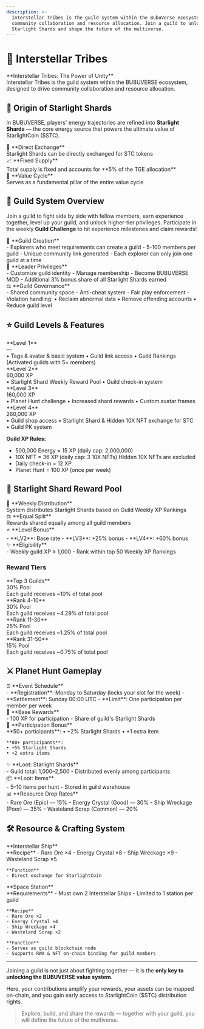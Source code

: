 ```yaml
---
description: >-
  Interstellar Tribes is the guild system within the BubuVerse ecosystem, designed to drive 
  community collaboration and resource allocation. Join a guild to unlock the true value of 
  Starlight Shards and shape the future of the multiverse.
---
```


# 🌌 Interstellar Tribes

<div style={{
  background: 'linear-gradient(135deg, rgba(251, 191, 36, 0.12), rgba(245, 158, 11, 0.12))',
  border: '2px solid rgba(251, 191, 36, 0.25)',
  borderRadius: '16px',
  padding: '28px',
  marginTop: '24px',
  marginBottom: '32px',
  position: 'relative',
  overflow: 'hidden'
}}>
  <div style={{
    position: 'absolute',
    top: 0,
    left: 0,
    right: 0,
    bottom: 0,
    background: 'radial-gradient(circle at 50% 50%, rgba(251, 191, 36, 0.1), transparent 70%)',
    pointerEvents: 'none'
  }} />
  <div style={{ position: 'relative', zIndex: 1 }}>
    <div style={{ fontSize: '22px', fontWeight: 'bold', marginBottom: '12px' }}>
      **Interstellar Tribes: The Power of Unity**
    </div>
    <div style={{ 
      fontSize: '16px',
      opacity: '0.9',
      lineHeight: '1.6'
    }}>
      Interstellar Tribes is the guild system within the BUBUVERSE ecosystem, designed to drive community collaboration and resource allocation.
    </div>
  </div>
</div>

## 🏦 Origin of Starlight Shards

In BUBUVERSE, players' energy trajectories are refined into **Starlight Shards** — the core energy source that powers the ultimate value of StarlightCoin ($STC).

<div style={{ 
  display: 'grid', 
  gridTemplateColumns: 'repeat(auto-fit, minmax(280px, 1fr))', 
  gap: '16px', 
  margin: '24px 0' 
}}>

<div style={{
  background: 'rgba(251, 191, 36, 0.03)',
  border: '1px solid rgba(251, 191, 36, 0.1)',
  borderRadius: '12px',
  padding: '20px',
  transition: 'all 0.3s ease'
}}>
  <div style={{ fontSize: '18px', marginBottom: '8px' }}>💱 **Direct Exchange**</div>
  <div style={{ fontSize: '14px', opacity: '0.8' }}>Starlight Shards can be directly exchanged for STC tokens</div>
</div>

<div style={{
  background: 'rgba(251, 191, 36, 0.03)',
  border: '1px solid rgba(251, 191, 36, 0.1)',
  borderRadius: '12px',
  padding: '20px',
  transition: 'all 0.3s ease'
}}>
  <div style={{ fontSize: '18px', marginBottom: '8px' }}>📈 **Fixed Supply**</div>
  <div style={{ fontSize: '14px', opacity: '0.8' }}>Total supply is fixed and accounts for **5% of the TGE allocation**</div>
</div>

<div style={{
  background: 'rgba(251, 191, 36, 0.03)',
  border: '1px solid rgba(251, 191, 36, 0.1)',
  borderRadius: '12px',
  padding: '20px',
  transition: 'all 0.3s ease'
}}>
  <div style={{ fontSize: '18px', marginBottom: '8px' }}>🔄 **Value Cycle**</div>
  <div style={{ fontSize: '14px', opacity: '0.8' }}>Serves as a fundamental pillar of the entire value cycle</div>
</div>

</div>

## 🏰 Guild System Overview

Join a guild to fight side by side with fellow members, earn experience together, level up your guild, and unlock higher-tier privileges.
Participate in the weekly **Guild Challenge** to hit experience milestones and claim rewards!

<div style={{ 
  display: 'grid', 
  gridTemplateColumns: 'repeat(auto-fit, minmax(300px, 1fr))', 
  gap: '16px', 
  margin: '24px 0' 
}}>

<div style={{
  background: 'rgba(251, 191, 36, 0.03)',
  border: '1px solid rgba(251, 191, 36, 0.1)',
  borderRadius: '12px',
  padding: '20px',
  transition: 'all 0.3s ease'
}}>
  <div style={{ fontSize: '20px', marginBottom: '8px' }}>🏰 **Guild Creation**</div>
  <div style={{ fontSize: '14px', opacity: '0.8', marginBottom: '12px' }}>
    - Explorers who meet requirements can create a guild
    - 5-100 members per guild
    - Unique community link generated
    - Each explorer can only join one guild at a time
  </div>
</div>

<div style={{
  background: 'rgba(251, 191, 36, 0.03)',
  border: '1px solid rgba(251, 191, 36, 0.1)',
  borderRadius: '12px',
  padding: '20px',
  transition: 'all 0.3s ease'
}}>
  <div style={{ fontSize: '20px', marginBottom: '8px' }}>👑 **Leader Privileges**</div>
  <div style={{ fontSize: '14px', opacity: '0.8', marginBottom: '12px' }}>
    - Customize guild identity
    - Manage membership
    - Become BUBUVERSE MOD
    - Additional 3% bonus share of all Starlight Shards earned
  </div>
</div>

<div style={{
  background: 'rgba(251, 191, 36, 0.03)',
  border: '1px solid rgba(251, 191, 36, 0.1)',
  borderRadius: '12px',
  padding: '20px',
  transition: 'all 0.3s ease'
}}>
  <div style={{ fontSize: '20px', marginBottom: '8px' }}>⚖️ **Guild Governance**</div>
  <div style={{ fontSize: '14px', opacity: '0.8', marginBottom: '12px' }}>
    - Shared community space
    - Anti-cheat system
    - Fair play enforcement
    - Violation handling:
      • Reclaim abnormal data
      • Remove offending accounts
      • Reduce guild level
  </div>
</div>

</div>

## ⭐ Guild Levels & Features

<div style={{
  marginTop: '24px',
  background: 'rgba(251, 191, 36, 0.02)',
  border: '1px solid rgba(251, 191, 36, 0.1)',
  borderRadius: '12px',
  overflow: 'hidden'
}}>

<div style={{
  borderBottom: '1px solid rgba(251, 191, 36, 0.1)',
  background: 'rgba(251, 191, 36, 0.01)'
}}>
  <div style={{
    padding: '16px 20px',
    display: 'flex',
    justifyContent: 'space-between',
    alignItems: 'center'
  }}>
    <div style={{ fontSize: '16px', fontWeight: '600' }}>**Level 1**</div>
    <div style={{ color: '#666', fontSize: '14px' }}>—</div>
  </div>
  <div style={{
    padding: '0 20px 16px',
    color: 'rgba(0, 0, 0, 0.7)',
    fontSize: '14px',
    lineHeight: '1.8'
  }}>
    • Tags & avatar & basic system
    • Guild link access
    • Guild Rankings (Activated guilds with 5+ members)
  </div>
</div>

<div style={{
  borderBottom: '1px solid rgba(251, 191, 36, 0.1)',
  background: 'rgba(251, 191, 36, 0.01)'
}}>
  <div style={{
    padding: '16px 20px',
    display: 'flex',
    justifyContent: 'space-between',
    alignItems: 'center'
  }}>
    <div style={{ fontSize: '16px', fontWeight: '600' }}>**Level 2**</div>
    <div style={{ color: '#D97706', fontSize: '14px' }}>60,000 XP</div>
  </div>
  <div style={{
    padding: '0 20px 16px',
    color: 'rgba(0, 0, 0, 0.7)',
    fontSize: '14px',
    lineHeight: '1.8'
  }}>
    • Starlight Shard Weekly Reward Pool
    • Guild check-in system
  </div>
</div>

<div style={{
  borderBottom: '1px solid rgba(251, 191, 36, 0.1)',
  background: 'rgba(251, 191, 36, 0.01)'
}}>
  <div style={{
    padding: '16px 20px',
    display: 'flex',
    justifyContent: 'space-between',
    alignItems: 'center'
  }}>
    <div style={{ fontSize: '16px', fontWeight: '600' }}>**Level 3**</div>
    <div style={{ color: '#D97706', fontSize: '14px' }}>160,000 XP</div>
  </div>
  <div style={{
    padding: '0 20px 16px',
    color: 'rgba(0, 0, 0, 0.7)',
    fontSize: '14px',
    lineHeight: '1.8'
  }}>
    • Planet Hunt challenge
    • Increased shard rewards
    • Custom avatar frames
  </div>
</div>

<div style={{
  background: 'rgba(251, 191, 36, 0.01)'
}}>
  <div style={{
    padding: '16px 20px',
    display: 'flex',
    justifyContent: 'space-between',
    alignItems: 'center'
  }}>
    <div style={{ fontSize: '16px', fontWeight: '600' }}>**Level 4**</div>
    <div style={{ color: '#D97706', fontSize: '14px' }}>260,000 XP</div>
  </div>
  <div style={{
    padding: '0 20px 16px',
    color: 'rgba(0, 0, 0, 0.7)',
    fontSize: '14px',
    lineHeight: '1.8'
  }}>
    • Guild shop access
    • Starlight Shard & Hidden 10X NFT exchange for STC
    • Guild PK system
  </div>
</div>

</div>

<div style={{
  background: 'rgba(251, 191, 36, 0.03)',
  border: '1px solid rgba(251, 191, 36, 0.1)',
  borderRadius: '12px',
  padding: '20px',
  margin: '24px 0'
}}>

**Guild XP Rules:**

- 500,000 Energy = 15 XP (daily cap: 2,000,000)
- 10X NFT = 36 XP (daily cap: 3 10X NFTs) Hidden 10X NFTs are excluded
- Daily check-in = 12 XP
- Planet Hunt = 100 XP (once per week)

</div>

## 💎 Starlight Shard Reward Pool

<div style={{ 
  display: 'grid', 
  gridTemplateColumns: 'repeat(auto-fit, minmax(280px, 1fr))', 
  gap: '16px', 
  margin: '24px 0' 
}}>

<div style={{
  background: 'rgba(251, 191, 36, 0.03)',
  border: '1px solid rgba(251, 191, 36, 0.1)',
  borderRadius: '12px',
  padding: '20px',
  transition: 'all 0.3s ease'
}}>
  <div style={{ fontSize: '18px', marginBottom: '8px' }}>📅 **Weekly Distribution**</div>
  <div style={{ fontSize: '14px', opacity: '0.8' }}>System distributes Starlight Shards based on Guild Weekly XP Rankings</div>
</div>

<div style={{
  background: 'rgba(251, 191, 36, 0.03)',
  border: '1px solid rgba(251, 191, 36, 0.1)',
  borderRadius: '12px',
  padding: '20px',
  transition: 'all 0.3s ease'
}}>
  <div style={{ fontSize: '18px', marginBottom: '8px' }}>⚖️ **Equal Split**</div>
  <div style={{ fontSize: '14px', opacity: '0.8' }}>Rewards shared equally among all guild members</div>
</div>

<div style={{
  background: 'rgba(251, 191, 36, 0.03)',
  border: '1px solid rgba(251, 191, 36, 0.1)',
  borderRadius: '12px',
  padding: '20px',
  transition: 'all 0.3s ease'
}}>
  <div style={{ fontSize: '18px', marginBottom: '12px' }}>⭐ **Level Bonus**</div>
  <div style={{ fontSize: '14px', opacity: '0.8' }}>
    - **LV2**: Base rate
    - **LV3**: +25% bonus
    - **LV4**: +60% bonus
  </div>
</div>

<div style={{
  background: 'rgba(251, 191, 36, 0.03)',
  border: '1px solid rgba(251, 191, 36, 0.1)',
  borderRadius: '12px',
  padding: '20px',
  transition: 'all 0.3s ease'
}}>
  <div style={{ fontSize: '18px', marginBottom: '8px' }}>✨ **Eligibility**</div>
  <div style={{ fontSize: '14px', opacity: '0.8' }}>
    - Weekly guild XP ≥ 1,000
    - Rank within top 50 Weekly XP Rankings
  </div>
</div>

</div>

### Reward Tiers

<div style={{
  background: 'rgba(251, 191, 36, 0.03)',
  border: '1px solid rgba(251, 191, 36, 0.1)',
  borderRadius: '12px',
  padding: '16px',
  margin: '16px 0'
}}>

<div style={{ marginBottom: '12px', borderBottom: '1px solid rgba(251, 191, 36, 0.1)', paddingBottom: '12px' }}>
  <div style={{ display: 'flex', justifyContent: 'space-between', alignItems: 'center', marginBottom: '8px' }}>
    <div style={{ fontSize: '18px', fontWeight: 'bold' }}>**Top 3 Guilds**</div>
    <div style={{ color: '#D97706', fontSize: '16px' }}>30% Pool</div>
  </div>
  <div style={{ fontSize: '14px', opacity: '0.8' }}>
    Each guild receives ~10% of total pool
  </div>
</div>

<div style={{ marginBottom: '24px', borderBottom: '1px solid rgba(251, 191, 36, 0.1)', paddingBottom: '24px' }}>
  <div style={{ display: 'flex', justifyContent: 'space-between', alignItems: 'center', marginBottom: '12px' }}>
    <div style={{ fontSize: '18px', fontWeight: 'bold' }}>**Rank 4-10**</div>
    <div style={{ color: '#D97706', fontSize: '16px' }}>30% Pool</div>
  </div>
  <div style={{ fontSize: '14px', opacity: '0.8' }}>
    Each guild receives ~4.29% of total pool
  </div>
</div>

<div style={{ marginBottom: '24px', borderBottom: '1px solid rgba(251, 191, 36, 0.1)', paddingBottom: '24px' }}>
  <div style={{ display: 'flex', justifyContent: 'space-between', alignItems: 'center', marginBottom: '12px' }}>
    <div style={{ fontSize: '18px', fontWeight: 'bold' }}>**Rank 11-30**</div>
    <div style={{ color: '#D97706', fontSize: '16px' }}>25% Pool</div>
  </div>
  <div style={{ fontSize: '14px', opacity: '0.8' }}>
    Each guild receives ~1.25% of total pool
  </div>
</div>

<div style={{ marginBottom: '0' }}>
  <div style={{ display: 'flex', justifyContent: 'space-between', alignItems: 'center', marginBottom: '12px' }}>
    <div style={{ fontSize: '18px', fontWeight: 'bold' }}>**Rank 31-50**</div>
    <div style={{ color: '#D97706', fontSize: '16px' }}>15% Pool</div>
  </div>
  <div style={{ fontSize: '14px', opacity: '0.8' }}>
    Each guild receives ~0.75% of total pool
  </div>
</div>

</div>

## ⚔️ Planet Hunt Gameplay

<div style={{ 
  display: 'grid', 
  gridTemplateColumns: 'repeat(auto-fit, minmax(300px, 1fr))', 
  gap: '16px', 
  margin: '24px 0' 
}}>

<div style={{
  background: 'rgba(251, 191, 36, 0.03)',
  border: '1px solid rgba(251, 191, 36, 0.1)',
  borderRadius: '12px',
  padding: '20px',
  transition: 'all 0.3s ease'
}}>
  <div style={{ fontSize: '20px', marginBottom: '12px' }}>⏰ **Event Schedule**</div>
  <div style={{ fontSize: '14px', opacity: '0.8' }}>
    - **Registration**: Monday to Saturday
      (locks your slot for the week)
    - **Settlement**: Sunday 00:00 UTC
    - **Limit**: One participation per member per week
  </div>
</div>

<div style={{
  background: 'rgba(251, 191, 36, 0.03)',
  border: '1px solid rgba(251, 191, 36, 0.1)',
  borderRadius: '12px',
  padding: '20px',
  transition: 'all 0.3s ease'
}}>
  <div style={{ fontSize: '20px', marginBottom: '12px' }}>🎁 **Base Rewards**</div>
  <div style={{ fontSize: '14px', opacity: '0.8' }}>
    - 100 XP for participation
    - Share of guild's Starlight Shards
  </div>
</div>

</div>

<div style={{ 
  display: 'grid', 
  gridTemplateColumns: 'repeat(auto-fit, minmax(300px, 1fr))', 
  gap: '16px', 
  margin: '24px 0' 
}}>

<div style={{
  background: 'rgba(251, 191, 36, 0.03)',
  border: '1px solid rgba(251, 191, 36, 0.1)',
  borderRadius: '12px',
  padding: '20px',
  transition: 'all 0.3s ease'
}}>
  <div style={{ fontSize: '20px', marginBottom: '12px' }}>🌟 **Participation Bonus**</div>
  <div style={{ fontSize: '14px', opacity: '0.8' }}>
    **50+ participants**:
    • +2% Starlight Shards
    • +1 extra item

    **80+ participants**:
    • +5% Starlight Shards
    • +2 extra items
  </div>
</div>

<div style={{
  background: 'rgba(251, 191, 36, 0.03)',
  border: '1px solid rgba(251, 191, 36, 0.1)',
  borderRadius: '12px',
  padding: '20px',
  transition: 'all 0.3s ease'
}}>
  <div style={{ fontSize: '20px', marginBottom: '12px' }}>✨ **Loot: Starlight Shards**</div>
  <div style={{ fontSize: '14px', opacity: '0.8' }}>
    - Guild total: 1,000–2,500
    - Distributed evenly among participants
  </div>
</div>

</div>

<div style={{ 
  display: 'grid', 
  gridTemplateColumns: 'repeat(auto-fit, minmax(300px, 1fr))', 
  gap: '16px', 
  margin: '24px 0' 
}}>

<div style={{
  background: 'rgba(251, 191, 36, 0.03)',
  border: '1px solid rgba(251, 191, 36, 0.1)',
  borderRadius: '12px',
  padding: '20px',
  transition: 'all 0.3s ease'
}}>
  <div style={{ fontSize: '20px', marginBottom: '12px' }}>📦 **Loot: Items**</div>
  <div style={{ fontSize: '14px', opacity: '0.8' }}>
    - 5–10 items per hunt
    - Stored in guild warehouse
  </div>
</div>

<div style={{
  background: 'rgba(251, 191, 36, 0.03)',
  border: '1px solid rgba(251, 191, 36, 0.1)',
  borderRadius: '12px',
  padding: '20px',
  transition: 'all 0.3s ease'
}}>
  <div style={{ fontSize: '20px', marginBottom: '12px' }}>📊 **Resource Drop Rates**</div>
  <div style={{ fontSize: '14px', opacity: '0.8' }}>
    - Rare Ore (Epic) — 15%
    - Energy Crystal (Good) — 30%
    - Ship Wreckage (Poor) — 35%
    - Wasteland Scrap (Common) — 20%
  </div>
</div>

</div>

## 🛠️ Resource & Crafting System

<div style={{ 
  display: 'grid', 
  gridTemplateColumns: 'repeat(auto-fit, minmax(300px, 1fr))', 
  gap: '16px', 
  margin: '24px 0' 
}}>

<div style={{
  background: 'rgba(251, 191, 36, 0.03)',
  border: '1px solid rgba(251, 191, 36, 0.1)',
  borderRadius: '12px',
  padding: '24px',
  transition: 'all 0.3s ease'
}}>
  <div style={{ fontSize: '20px', marginBottom: '16px' }}>**Interstellar Ship**</div>
  <div style={{ fontSize: '14px', opacity: '0.8' }}>
    **Recipe**
    - Rare Ore ×4
    - Energy Crystal ×8
    - Ship Wreckage ×9
    - Wasteland Scrap ×5

    **Function**
    - Direct exchange for StarlightCoin
  </div>
</div>

<div style={{
  background: 'rgba(251, 191, 36, 0.03)',
  border: '1px solid rgba(251, 191, 36, 0.1)',
  borderRadius: '12px',
  padding: '24px',
  transition: 'all 0.3s ease'
}}>
  <div style={{ fontSize: '20px', marginBottom: '16px' }}>**Space Station**</div>
  <div style={{ fontSize: '14px', opacity: '0.8' }}>
    **Requirements**
    - Must own 2 Interstellar Ships
    - Limited to 1 station per guild

    **Recipe**
    - Rare Ore ×2
    - Energy Crystal ×4
    - Ship Wreckage ×4
    - Wasteland Scrap ×2

    **Function**
    - Serves as guild blockchain node
    - Supports RWA & NFT on-chain binding for guild members
  </div>
</div>

</div>

***

<div style={{
  background: 'linear-gradient(135deg, rgba(251, 191, 36, 0.05), rgba(245, 158, 11, 0.05))',
  borderLeft: '4px solid rgba(251, 191, 36, 0.4)',
  padding: '20px 24px',
  borderRadius: '0 12px 12px 0',
  margin: '24px 0'
}}>

Joining a guild is not just about fighting together — it is the **only key to unlocking the BUBUVERSE value system**.

Here, your contributions amplify your rewards, your assets can be mapped on-chain, and you gain early access to StarlightCoin ($STC) distribution rights.

> Explore, build, and share the rewards — together with your guild, you will define the future of the multiverse.

</div>
